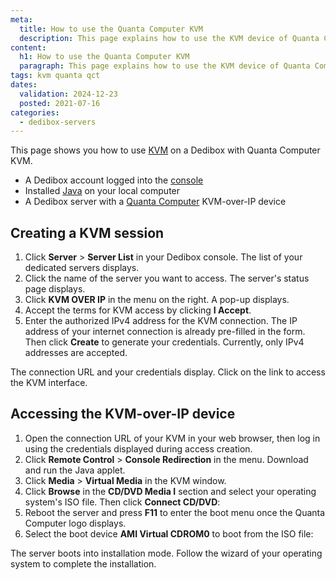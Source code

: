 ```yaml
---
meta:
  title: How to use the Quanta Computer KVM
  description: This page explains how to use the KVM device of Quanta Computer servers on Scaleway dedicated servers
content:
  h1: How to use the Quanta Computer KVM
  paragraph: This page explains how to use the KVM device of Quanta Computer servers on Scaleway dedicated servers
tags: kvm quanta qct
dates:
  validation: 2024-12-23
  posted: 2021-07-16
categories:
  - dedibox-servers
---
```



This page shows you how to use [KVM](/dedibox-kvm-over-ip/concepts/#kvm-over-ip) on a Dedibox with Quanta Computer KVM.

<Macro id="requirements" />

- A Dedibox account logged into the [console](https://console.online.net)
- Installed [Java](https://www.java.com/en/download/help/download_options.html) on your local computer
- A Dedibox server with a [Quanta Computer](https://www.qct.io) KVM-over-IP device

## Creating a KVM session

1. Click **Server** > **Server List** in your Dedibox console. The list of your dedicated servers displays.
2. Click the name of the server you want to access. The server's status page displays.
3. Click **KVM OVER IP** in the menu on the right. A pop-up displays.
    <Lightbox src={image} alt="" />
4. Accept the terms for KVM access by clicking **I Accept**.
5. Enter the authorized IPv4 address for the KVM connection. The IP address of your internet connection is already pre-filled in the form. Then click **Create** to generate your credentials.
    <Message type="note">
      Currently, only IPv4 addresses are accepted.
    </Message>

The connection URL and your credentials display. Click on the link to access the KVM interface.

## Accessing the KVM-over-IP device

1. Open the connection URL of your KVM in your web browser, then log in using the credentials displayed during access creation.
2. Click **Remote Control** > **Console Redirection** in the menu. Download and run the Java applet.
    <Lightbox src={image2} alt="" />
3. Click **Media** > **Virtual Media** in the KVM window.
    <Lightbox src={image3} alt="" />
4. Click **Browse** in the **CD/DVD Media I** section and select your operating system's ISO file. Then click **Connect CD/DVD**:
    <Lightbox src={image4} alt="" />
5. Reboot the server and press **F11** to enter the boot menu once the Quanta Computer logo displays.
6. Select the boot device **AMI Virtual CDROM0** to boot from the ISO file:
    <Lightbox src={image5} alt="" />

The server boots into installation mode. Follow the wizard of your operating system to complete the installation.


